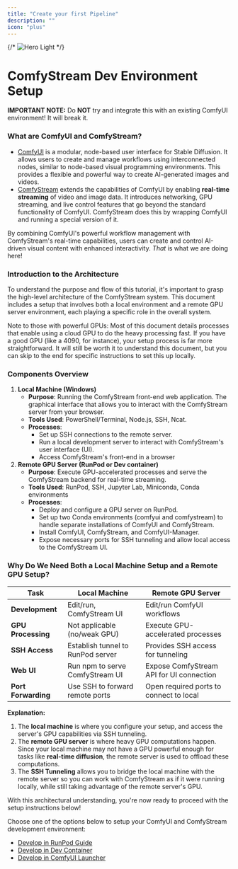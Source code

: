 ```yaml
---
title: "Create your first Pipeline"
description: ""
icon: "plus"
---
```


{/* <img alt="Hero Light" classname="block dark:hidden" src="/images/hero-light.svg" /> */}

# **ComfyStream Dev Environment Setup**

**IMPORTANT NOTE:** Do **NOT** try and integrate this with an existing ComfyUI environment! It will break it.

### **What are ComfyUI and ComfyStream?**

- [ComfyUI](https://github.com/comfyanonymous/ComfyUI) is a modular, node-based user interface for Stable Diffusion. It allows users to create and manage workflows using interconnected nodes, similar to node-based visual programming environments. This provides a flexible and powerful way to create AI-generated images and videos.
- [ComfyStream](https://github.com/yondonfu/comfystream) extends the capabilities of ComfyUI by enabling **real-time streaming** of video and image data. It introduces networking, GPU streaming, and live control features that go beyond the standard functionality of ComfyUI. ComfyStream does this by wrapping ComfyUI and running a special version of it.

By combining ComfyUI's powerful workflow management with ComfyStream's real-time capabilities, users can create and control AI-driven visual content with enhanced interactivity. *That* is what we are doing here!

### **Introduction to the Architecture**

To understand the purpose and flow of this tutorial, it's important to grasp the high-level architecture of the ComfyStream system. This document includes a setup that involves both a local environment and a remote GPU server environment, each playing a specific role in the overall system.

<Note>Note to those with powerful GPUs: Most of this document details processes that enable using a cloud GPU to do the heavy processing fast. If you have a good GPU (like a 4090, for instance), your setup process is far more straightforward. It will still be worth it to understand this document, but you can skip to the end for specific instructions to set this up locally.</Note>


### **Components Overview**

1. **Local Machine (Windows)**
    - **Purpose**: Running the ComfyStream front-end web application. The graphical interface that allows you to interact with the ComfyStream server from your browser.
    - **Tools Used**: PowerShell/Terminal, Node.js, SSH, Ncat.
    - **Processes**:
        - Set up SSH connections to the remote server.
        - Run a local development server to interact with ComfyStream's user interface (UI).
        - Access ComfyStream's front-end in a browser
2. **Remote GPU Server (RunPod or Dev container)**
    - **Purpose**: Execute GPU-accelerated processes and serve the ComfyStream backend for real-time streaming.
    - **Tools Used**: RunPod, SSH, Jupyter Lab, Miniconda, Conda environments
    - **Processes**:
        - Deploy and configure a GPU server on RunPod.
        - Set up two Conda environments (comfyui and comfystream) to handle separate installations of ComfyUI and ComfyStream.
        - Install ComfyUI, ComfyStream, and ComfyUI-Manager.
        - Expose necessary ports for SSH tunneling and allow local access to the ComfyStream UI.

### **Why Do We Need Both a Local Machine Setup and a Remote GPU Setup?**

| **Task** | **Local Machine** | **Remote GPU Server** |
| --- | --- | --- |
| **Development** | Edit/run, ComfyStream UI | Edit/run ComfyUI workflows |
| **GPU Processing** | Not applicable (no/weak GPU) | Execute GPU-accelerated processes |
| **SSH Access** | Establish tunnel to RunPod server | Provides SSH access for tunneling |
| **Web UI** | Run npm to serve ComfyStream UI | Expose ComfyStream API for UI connection |
| **Port Forwarding** | Use SSH to forward remote ports | Open required ports to connect to local |

**Explanation:**

1. The **local machine** is where you configure your setup, and access the server's GPU capabilities via SSH tunneling.
2. The **remote GPU server** is where heavy GPU computations happen. Since your local machine may not have a GPU powerful enough for tasks like **real-time diffusion**, the remote server is used to offload these computations.
3. The **SSH Tunneling** allows you to bridge the local machine with the remote server so you can work with ComfyStream as if it were running locally, while still taking advantage of the remote server's GPU.

With this architectural understanding, you're now ready to proceed with the setup instructions below!

Choose one of the options below to setup your ComfyUI and ComfyStream development environment:

- [Develop in RunPod Guide](../reference/develop-runpod)
- [Develop in Dev Container](../reference/local-testing)
- [Develop in ComfyUI Launcher](../reference/local-testing-comfyuilauncher)

